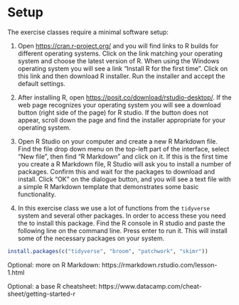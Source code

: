# Setup {.unnumbered}

The exercise classes require a minimal software setup:

1.  Open [https://cran.r-project.org/](https://cran.r-project.org/) and you will find links to R builds for different operating systems. Click on the link matching your operating system and choose the latest version of R. When using the Windows operating system you will see a link "Install R for the first time". Click on this link and then download R installer. Run the installer and accept the default settings.

2.  After installing R, open [https://posit.co/download/rstudio-desktop/](https://posit.co/download/rstudio-desktop/). If the web page recognizes your operating system you will see a download button (right side of the page) for R studio. If the button does not appear, scroll down the page and find the installer appropriate for your operating system.

3.  Open R Studio on your computer and create a new R Markdown file. Find the file drop down menu on the top-left part of the interface, select "New file", then find "R Markdown" and click on it. If this is the first time you create a R Markdown file, R Studio will ask you to install a number of packages. Confirm this and wait for the packages to download and install. Click "OK" on the dialogue button, and you will see a text file with a simple R Markdown template that demonstrates some basic functionality.

4.  In this exercise class we use a lot of functions from the `tidyverse` system and several other packages. In order to access these you need the to install this package. Find the R console in R studio and paste the following line on the command line. Press enter to run it. This will install some of the necessary packages on your system.

```r
install.packages(c("tidyverse", "broom", "patchwork", "skimr"))
```

Optional: more on R Markdown: https://rmarkdown.rstudio.com/lesson-1.html

Optional: a base R cheatsheet: https://www.datacamp.com/cheat-sheet/getting-started-r
